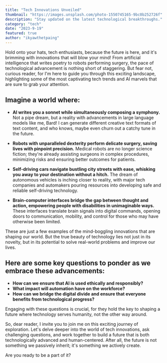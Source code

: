 ```yaml
---
title: "Tech Innovations Unveiled"
thumbnail: "https://images.unsplash.com/photo-1550745165-9bc0b252726f"
description: "Stay updated on the latest technological breakthroughs."
category: "tech"
date: "2023-9-19"
featured: true
author: "ikyawthetpaing"
---
```


Hold onto your hats, tech enthusiasts, because the future is here, and it's brimming with innovations that will blow your mind! From artificial intelligence that writes poetry to robots performing surgery, the pace of technological advancement is nothing short of staggering. But fear not, curious reader, for I'm here to guide you through this exciting landscape, highlighting some of the most captivating tech trends and AI marvels that are sure to grab your attention.

## Imagine a world where:

- **AI writes you a sonnet while simultaneously composing a symphony.** Not a pipe dream, but a reality with advancements in large language models like me, Bard! I can generate different creative text formats of text content, and who knows, maybe even churn out a catchy tune in the future.

- **Robots with unparalleled dexterity perform delicate surgery, saving lives with pinpoint precision.** Medical robots are no longer science fiction; they're already assisting surgeons in complex procedures, minimizing risks and ensuring better outcomes for patients.

- **Self-driving cars navigate bustling city streets with ease, whisking you away to your destination without a hitch.** The dream of autonomous vehicles is inching closer to reality, with major tech companies and automakers pouring resources into developing safe and reliable self-driving technology.

- **Brain-computer interfaces bridge the gap between thought and action, empowering people with disabilities in unimaginable ways.** These interfaces translate brain signals into digital commands, opening doors to communication, mobility, and control for those who may have otherwise been limited.

These are just a few examples of the mind-boggling innovations that are shaping our world. But the true beauty of technology lies not just in its novelty, but in its potential to solve real-world problems and improve our lives.

## Here are some key questions to ponder as we embrace these advancements:

- **How can we ensure that AI is used ethically and responsibly?**
- **What impact will automation have on the workforce?**
- **How can we bridge the digital divide and ensure that everyone benefits from technological progress?**

Engaging with these questions is crucial, for they hold the key to shaping a future where technology serves humanity, not the other way around.

So, dear reader, I invite you to join me on this exciting journey of exploration. Let's delve deeper into the world of tech innovations, ask challenging questions, and work together to build a future that is both technologically advanced and human-centered. After all, the future is not something we passively inherit; it's something we actively create.

Are you ready to be a part of it?
